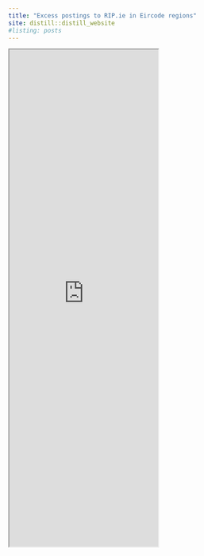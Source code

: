 ```yaml
---
title: "Excess postings to RIP.ie in Eircode regions"
site: distill::distill_website
#listing: posts
---
```


<iframe src="https://aminshn.shinyapps.io/RIP_data/" class="l-screen-inset shaded" height = "1000px"></iframe>